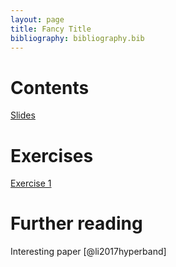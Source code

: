 ```yaml
---
layout: page
title: Fancy Title
bibliography: bibliography.bib
---
```


# Contents

[Slides](slides/test.pdf)

# Exercises

[Exercise 1](https://colab.research.google.com/drive/1DWOyuhCFEke5ewwprmarsYzSmK7W4pTy?usp=sharing)

# Further reading

Interesting paper [@li2017hyperband]
